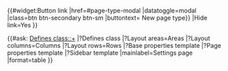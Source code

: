 <noinclude>{{CSP alert}}</noinclude>
{{#widget:Button link |href=#page-type-modal |datatoggle=modal |class=btn btn-secondary btn-sm |buttontext={{Fa|plus}} New page type}}<!--

-->{{Modal
|Targetid=page-type-modal
|ModalHeading=New page type
|BodyText={{Class definition form}} 
|FooterText={{#widget:Button link |type=a |href=#page-type-modal |datatoggle=modal |class=btn btn-default |buttontext=X}}
|Hide link=Yes
}}

{{#ask: [[Defines class::+]]
|?Defines class
|?Layout areas=Areas
|?Layout columns=Columns
|?Layout rows=Rows
|?Base properties template
|?Page properties template
|?Sidebar template
|mainlabel=Settings page
|format=table
}}